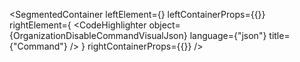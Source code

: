 
<SegmentedContainer
  leftElement={<OrganizationDisableCommandDesc />}
  leftContainerProps={{}}
  rightElement={
    <CodeHighlighter
      object={OrganizationDisableCommandVisualJson}
      language={"json"}
      title={"Command"}
    />
  }
  rightContainerProps={{}}
/>
